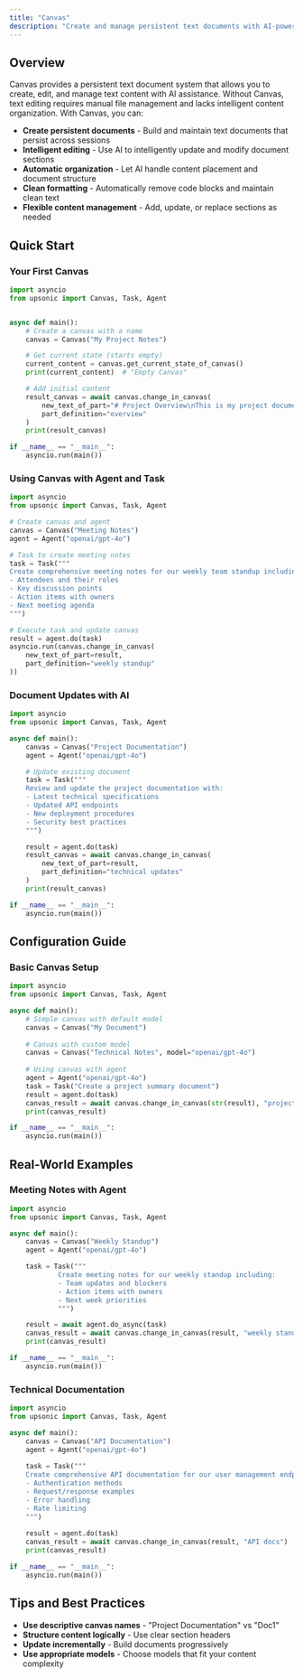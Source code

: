 ```yaml
---
title: "Canvas"
description: "Create and manage persistent text documents with AI-powered editing"
---
```


## Overview

Canvas provides a persistent text document system that allows you to create, edit, and manage text content with AI assistance. Without Canvas, text editing requires manual file management and lacks intelligent content organization. With Canvas, you can:

* **Create persistent documents** - Build and maintain text documents that persist across sessions
* **Intelligent editing** - Use AI to intelligently update and modify document sections
* **Automatic organization** - Let AI handle content placement and document structure
* **Clean formatting** - Automatically remove code blocks and maintain clean text
* **Flexible content management** - Add, update, or replace sections as needed

## Quick Start

### Your First Canvas

```python
import asyncio
from upsonic import Canvas, Task, Agent


async def main():
    # Create a canvas with a name
    canvas = Canvas("My Project Notes")

    # Get current state (starts empty)
    current_content = canvas.get_current_state_of_canvas()
    print(current_content)  # "Empty Canvas"

    # Add initial content
    result_canvas = await canvas.change_in_canvas(
        new_text_of_part="# Project Overview\nThis is my project documentation",
        part_definition="overview"
    )
    print(result_canvas)

if __name__ == "__main__":
    asyncio.run(main())
```

### Using Canvas with Agent and Task

```python
import asyncio
from upsonic import Canvas, Task, Agent

# Create canvas and agent
canvas = Canvas("Meeting Notes")
agent = Agent("openai/gpt-4o")

# Task to create meeting notes
task = Task("""
Create comprehensive meeting notes for our weekly team standup including:
- Attendees and their roles
- Key discussion points
- Action items with owners
- Next meeting agenda
""")

# Execute task and update canvas
result = agent.do(task)
asyncio.run(canvas.change_in_canvas(
    new_text_of_part=result,
    part_definition="weekly standup"
))
```

### Document Updates with AI

```python
import asyncio
from upsonic import Canvas, Task, Agent

async def main():
    canvas = Canvas("Project Documentation")
    agent = Agent("openai/gpt-4o")

    # Update existing document
    task = Task("""
    Review and update the project documentation with:
    - Latest technical specifications
    - Updated API endpoints
    - New deployment procedures
    - Security best practices
    """)

    result = agent.do(task)
    result_canvas = await canvas.change_in_canvas(
        new_text_of_part=result,
        part_definition="technical updates"
    )
    print(result_canvas)

if __name__ == "__main__":
    asyncio.run(main())
```

## Configuration Guide

### Basic Canvas Setup

```python
import asyncio
from upsonic import Canvas, Task, Agent

async def main():
    # Simple canvas with default model
    canvas = Canvas("My Document")
    
    # Canvas with custom model
    canvas = Canvas("Technical Notes", model="openai/gpt-4o")
    
    # Using canvas with agent
    agent = Agent("openai/gpt-4o")
    task = Task("Create a project summary document")
    result = agent.do(task)
    canvas_result = await canvas.change_in_canvas(str(result), "project summary")
    print(canvas_result)

if __name__ == "__main__":
    asyncio.run(main())
```

## Real-World Examples

### Meeting Notes with Agent

```python
import asyncio
from upsonic import Canvas, Task, Agent

async def main():
    canvas = Canvas("Weekly Standup")
    agent = Agent("openai/gpt-4o")

    task = Task("""
            Create meeting notes for our weekly standup including:
            - Team updates and blockers
            - Action items with owners
            - Next week priorities
            """)

    result = await agent.do_async(task)
    canvas_result = await canvas.change_in_canvas(result, "weekly standup")
    print(canvas_result)

if __name__ == "__main__":
    asyncio.run(main())
```

### Technical Documentation

```python
import asyncio
from upsonic import Canvas, Task, Agent

async def main():
    canvas = Canvas("API Documentation")
    agent = Agent("openai/gpt-4o")
    
    task = Task("""
    Create comprehensive API documentation for our user management endpoints:
    - Authentication methods
    - Request/response examples
    - Error handling
    - Rate limiting
    """)
    
    result = agent.do(task)
    canvas_result = await canvas.change_in_canvas(result, "API docs")
    print(canvas_result)

if __name__ == "__main__":
    asyncio.run(main())
```

## Tips and Best Practices

- **Use descriptive canvas names** - "Project Documentation" vs "Doc1"
- **Structure content logically** - Use clear section headers
- **Update incrementally** - Build documents progressively
- **Use appropriate models** - Choose models that fit your content complexity
